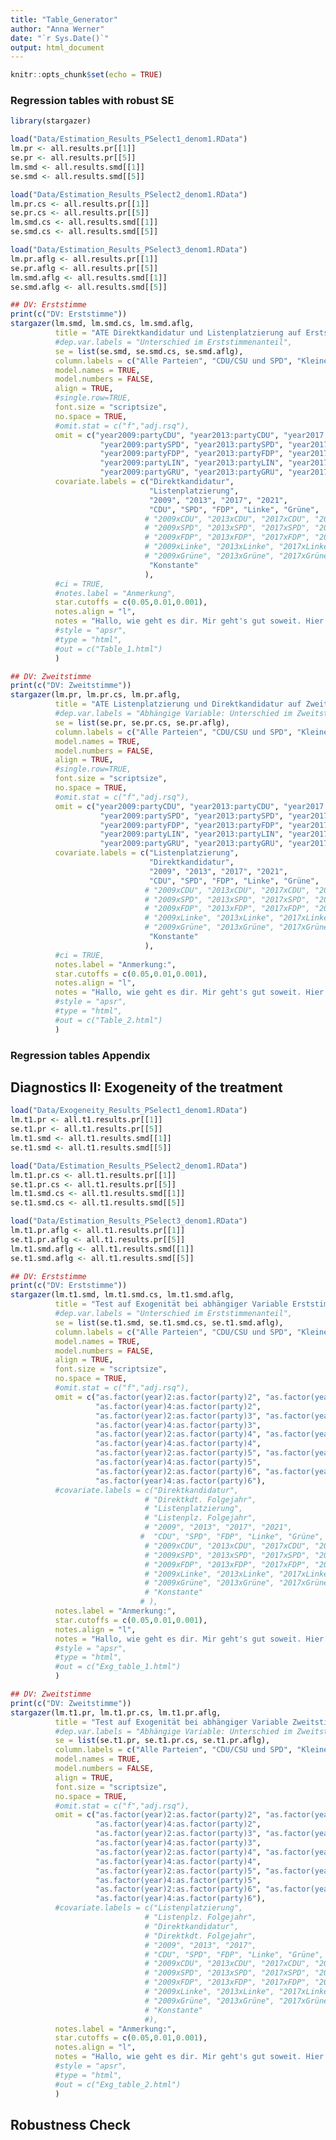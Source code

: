 ```yaml
---
title: "Table_Generator"
author: "Anna Werner"
date: "`r Sys.Date()`"
output: html_document
---
```


```r
knitr::opts_chunk$set(echo = TRUE)
```


### Regression tables with robust SE

```r
library(stargazer)

load("Data/Estimation_Results_PSelect1_denom1.RData")
lm.pr <- all.results.pr[[1]]
se.pr <- all.results.pr[[5]]
lm.smd <- all.results.smd[[1]]
se.smd <- all.results.smd[[5]]

load("Data/Estimation_Results_PSelect2_denom1.RData")
lm.pr.cs <- all.results.pr[[1]]
se.pr.cs <- all.results.pr[[5]]
lm.smd.cs <- all.results.smd[[1]]
se.smd.cs <- all.results.smd[[5]]

load("Data/Estimation_Results_PSelect3_denom1.RData")
lm.pr.aflg <- all.results.pr[[1]]
se.pr.aflg <- all.results.pr[[5]]
lm.smd.aflg <- all.results.smd[[1]]
se.smd.aflg <- all.results.smd[[5]]

```

```r
## DV: Erststimme
print(c("DV: Erststimme"))
stargazer(lm.smd, lm.smd.cs, lm.smd.aflg,
          title = "ATE Direktkandidatur und Listenplatzierung auf Erststimmenergebnis",
          #dep.var.labels = "Unterschied im Erststimmenanteil",
          se = list(se.smd, se.smd.cs, se.smd.aflg),
          column.labels = c("Alle Parteien", "CDU/CSU und SPD", "Kleinere Parteien"),
          model.names = TRUE,
          model.numbers = FALSE,
          align = TRUE,
          #single.row=TRUE,
          font.size = "scriptsize",
          no.space = TRUE,
          #omit.stat = c("f","adj.rsq"),
          omit = c("year2009:partyCDU", "year2013:partyCDU", "year2017:partyCDU", "year2021:partyCDU",
                    "year2009:partySPD", "year2013:partySPD", "year2017:partySPD", "year2021:partySPD",
                    "year2009:partyFDP", "year2013:partyFDP", "year2017:partyFDP", "year2021:partyFDP",
                    "year2009:partyLIN", "year2013:partyLIN", "year2017:partyLIN", "year2021:partyLIN",
                    "year2009:partyGRU", "year2013:partyGRU", "year2017:partyGRU", "year2021:partyGRU"),
          covariate.labels = c("Direktkandidatur",
                               "Listenplatzierung", 
                               "2009", "2013", "2017", "2021", 
                               "CDU", "SPD", "FDP", "Linke", "Grüne", 
                              # "2009xCDU", "2013xCDU", "2017xCDU", "2021xCDU",
                              # "2009xSPD", "2013xSPD", "2017xSPD", "2021xSPD",
                              # "2009xFDP", "2013xFDP", "2017xFDP", "2021xFDP",
                              # "2009xLinke", "2013xLinke", "2017xLinke", "2021xLinke",
                              # "2009xGrüne", "2013xGrüne", "2017xGrüne", "2021xGrüne",
                               "Konstante"
                              ),
          #ci = TRUE,
          #notes.label = "Anmerkung",
          star.cutoffs = c(0.05,0.01,0.001),
          notes.align = "l",
          notes = "Hallo, wie geht es dir. Mir geht's gut soweit. Hier sagen, welche SEs im Modell verwendet wurden??"#,
          #style = "apsr",
          #type = "html",
          #out = c("Table_1.html")
          )

## DV: Zweitstimme
print(c("DV: Zweitstimme"))
stargazer(lm.pr, lm.pr.cs, lm.pr.aflg,
          title = "ATE Listenplatzierung und Direktkandidatur auf Zweitstimmenergebnis",
          #dep.var.labels = "Abhängige Variable: Unterschied im Zweitstimmenanteil",
          se = list(se.pr, se.pr.cs, se.pr.aflg),
          column.labels = c("Alle Parteien", "CDU/CSU und SPD", "Kleinere Parteien"),
          model.names = TRUE,
          model.numbers = FALSE,
          align = TRUE,
          #single.row=TRUE,
          font.size = "scriptsize",
          no.space = TRUE,
          #omit.stat = c("f","adj.rsq"),
          omit = c("year2009:partyCDU", "year2013:partyCDU", "year2017:partyCDU", "year2021:partyCDU",
                    "year2009:partySPD", "year2013:partySPD", "year2017:partySPD", "year2021:partySPD",
                    "year2009:partyFDP", "year2013:partyFDP", "year2017:partyFDP", "year2021:partyFDP",
                    "year2009:partyLIN", "year2013:partyLIN", "year2017:partyLIN", "year2021:partyLIN",
                    "year2009:partyGRU", "year2013:partyGRU", "year2017:partyGRU", "year2021:partyGRU"),
          covariate.labels = c("Listenplatzierung",
                               "Direktkandidatur", 
                               "2009", "2013", "2017", "2021", 
                               "CDU", "SPD", "FDP", "Linke", "Grüne", 
                              # "2009xCDU", "2013xCDU", "2017xCDU", "2021xCDU",
                              # "2009xSPD", "2013xSPD", "2017xSPD", "2021xSPD",
                              # "2009xFDP", "2013xFDP", "2017xFDP", "2021xFDP",
                              # "2009xLinke", "2013xLinke", "2017xLinke", "2021xLinke",
                              # "2009xGrüne", "2013xGrüne", "2017xGrüne", "2021xGrüne",
                               "Konstante"
                              ),
          #ci = TRUE,
          notes.label = "Anmerkung:",
          star.cutoffs = c(0.05,0.01,0.001),
          notes.align = "l",
          notes = "Hallo, wie geht es dir. Mir geht's gut soweit. Hier sagen, welche SEs im Modell verwendet wurden??"#,
          #style = "apsr",
          #type = "html",
          #out = c("Table_2.html")
          )
```


### Regression tables Appendix

## Diagnostics II: Exogeneity of the treatment

```r
load("Data/Exogeneity_Results_PSelect1_denom1.RData")
lm.t1.pr <- all.t1.results.pr[[1]]
se.t1.pr <- all.t1.results.pr[[5]]
lm.t1.smd <- all.t1.results.smd[[1]]
se.t1.smd <- all.t1.results.smd[[5]]

load("Data/Estimation_Results_PSelect2_denom1.RData")
lm.t1.pr.cs <- all.t1.results.pr[[1]]
se.t1.pr.cs <- all.t1.results.pr[[5]]
lm.t1.smd.cs <- all.t1.results.smd[[1]]
se.t1.smd.cs <- all.t1.results.smd[[5]]

load("Data/Estimation_Results_PSelect3_denom1.RData")
lm.t1.pr.aflg <- all.t1.results.pr[[1]]
se.t1.pr.aflg <- all.t1.results.pr[[5]]
lm.t1.smd.aflg <- all.t1.results.smd[[1]]
se.t1.smd.aflg <- all.t1.results.smd[[5]]
```


```r
## DV: Erststimme
print(c("DV: Erststimme"))
stargazer(lm.t1.smd, lm.t1.smd.cs, lm.t1.smd.aflg,
          title = "Test auf Exogenität bei abhängiger Variable Erststimmenanteile nach Wahlberechtigten",
          #dep.var.labels = "Unterschied im Erststimmenanteil",
          se = list(se.t1.smd, se.t1.smd.cs, se.t1.smd.aflg),
          column.labels = c("Alle Parteien", "CDU/CSU und SPD", "Kleinere Parteien"),
          model.names = TRUE,
          model.numbers = FALSE,
          align = TRUE,
          font.size = "scriptsize",
          no.space = TRUE,
          #omit.stat = c("f","adj.rsq"),
          omit = c("as.factor(year)2:as.factor(party)2", "as.factor(year)3:as.factor(party)2",    
                   "as.factor(year)4:as.factor(party)2",
                   "as.factor(year)2:as.factor(party)3", "as.factor(year)3:as.factor(party)3", 
                   "as.factor(year)4:as.factor(party)3",
                   "as.factor(year)2:as.factor(party)4", "as.factor(year)3:as.factor(party)4", 
                   "as.factor(year)4:as.factor(party)4",
                   "as.factor(year)2:as.factor(party)5", "as.factor(year)3:as.factor(party)5", 
                   "as.factor(year)4:as.factor(party)5",
                   "as.factor(year)2:as.factor(party)6", "as.factor(year)3:as.factor(party)6 ", 
                   "as.factor(year)4:as.factor(party)6"),
          #covariate.labels = c("Direktkandidatur",
                              # "Direktkdt. Folgejahr",
                              # "Listenplatzierung",
                              # "Listenplz. Folgejahr",
                              # "2009", "2013", "2017", "2021", 
                             #  "CDU", "SPD", "FDP", "Linke", "Grüne", 
                              # "2009xCDU", "2013xCDU", "2017xCDU", "2021xCDU",
                              # "2009xSPD", "2013xSPD", "2017xSPD", "2021xSPD",
                              # "2009xFDP", "2013xFDP", "2017xFDP", "2021xFDP",
                              # "2009xLinke", "2013xLinke", "2017xLinke", "2021xLinke",
                              # "2009xGrüne", "2013xGrüne", "2017xGrüne", "2021xGrüne",
                              # "Konstante"
                             # ),
          notes.label = "Anmerkung:",
          star.cutoffs = c(0.05,0.01,0.001),
          notes.align = "l",
          notes = "Hallo, wie geht es dir. Mir geht's gut soweit. Hier sagen, welche SEs im Modell verwendet wurden??"#,
          #style = "apsr",
          #type = "html",
          #out = c("Exg_table_1.html")
          )

## DV: Zweitstimme
print(c("DV: Zweitstimme"))
stargazer(lm.t1.pr, lm.t1.pr.cs, lm.t1.pr.aflg,
          title = "Test auf Exogenität bei abhängiger Variable Zweitstimmenanteile nach Wahlberechtigten",
          #dep.var.labels = "Abhängige Variable: Unterschied im Zweitstimmenanteil",
          se = list(se.t1.pr, se.t1.pr.cs, se.t1.pr.aflg),
          column.labels = c("Alle Parteien", "CDU/CSU und SPD", "Kleinere Parteien"),
          model.names = TRUE,
          model.numbers = FALSE,
          align = TRUE,
          font.size = "scriptsize",
          no.space = TRUE,
          #omit.stat = c("f","adj.rsq"),
          omit = c("as.factor(year)2:as.factor(party)2", "as.factor(year)3:as.factor(party)2", 
                   "as.factor(year)4:as.factor(party)2",
                   "as.factor(year)2:as.factor(party)3", "as.factor(year)3:as.factor(party)3", 
                   "as.factor(year)4:as.factor(party)3",
                   "as.factor(year)2:as.factor(party)4", "as.factor(year)3:as.factor(party)4", 
                   "as.factor(year)4:as.factor(party)4",
                   "as.factor(year)2:as.factor(party)5", "as.factor(year)3:as.factor(party)5", 
                   "as.factor(year)4:as.factor(party)5",
                   "as.factor(year)2:as.factor(party)6", "as.factor(year)3:as.factor(party)6 ", 
                   "as.factor(year)4:as.factor(party)6"),
          #covariate.labels = c("Listenplatzierung",
                              # "Listenplz. Folgejahr",
                              # "Direktkandidatur",
                              # "Direktkdt. Folgejahr",
                              # "2009", "2013", "2017", 
                              # "CDU", "SPD", "FDP", "Linke", "Grüne", 
                              # "2009xCDU", "2013xCDU", "2017xCDU", "2021xCDU",
                              # "2009xSPD", "2013xSPD", "2017xSPD", "2021xSPD",
                              # "2009xFDP", "2013xFDP", "2017xFDP", "2021xFDP",
                              # "2009xLinke", "2013xLinke", "2017xLinke", "2021xLinke",
                              # "2009xGrüne", "2013xGrüne", "2017xGrüne", "2021xGrüne",
                              # "Konstante"
                              #),
          notes.label = "Anmerkung:",
          star.cutoffs = c(0.05,0.01,0.001),
          notes.align = "l",
          notes = "Hallo, wie geht es dir. Mir geht's gut soweit. Hier sagen, welche SEs im Modell verwendet wurden??"#,
          #style = "apsr",
          #type = "html",
          #out = c("Exg_table_2.html")
          )
```

## Robustness Check

```r

```